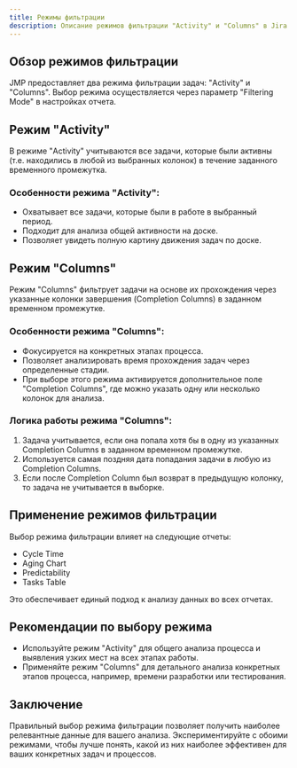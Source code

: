 ```yaml
---
title: Режимы фильтрации
description: Описание режимов фильтрации "Activity" и "Columns" в Jira Metrics Plugin.
---
```


## Обзор режимов фильтрации

JMP предоставляет два режима фильтрации задач: "Activity" и "Columns". Выбор режима осуществляется через параметр "Filtering Mode" в настройках отчета.

## Режим "Activity"

В режиме "Activity" учитываются все задачи, которые были активны (т.е. находились в любой из выбранных колонок) в течение заданного временного промежутка.

### Особенности режима "Activity":

- Охватывает все задачи, которые были в работе в выбранный период.
- Подходит для анализа общей активности на доске.
- Позволяет увидеть полную картину движения задач по доске.

## Режим "Columns"

Режим "Columns" фильтрует задачи на основе их прохождения через указанные колонки завершения (Completion Columns) в заданном временном промежутке.

### Особенности режима "Columns":

- Фокусируется на конкретных этапах процесса.
- Позволяет анализировать время прохождения задач через определенные стадии.
- При выборе этого режима активируется дополнительное поле "Completion Columns", где можно указать одну или несколько колонок для анализа.

### Логика работы режима "Columns":

1. Задача учитывается, если она попала хотя бы в одну из указанных Completion Columns в заданном временном промежутке.
2. Используется самая поздняя дата попадания задачи в любую из Completion Columns.
3. Если после Completion Column был возврат в предыдущую колонку, то задача не учитывается в выборке.

## Применение режимов фильтрации

Выбор режима фильтрации влияет на следующие отчеты:

- Cycle Time
- Aging Chart
- Predictability
- Tasks Table

Это обеспечивает единый подход к анализу данных во всех отчетах.

## Рекомендации по выбору режима

- Используйте режим "Activity" для общего анализа процесса и выявления узких мест на всех этапах работы.
- Применяйте режим "Columns" для детального анализа конкретных этапов процесса, например, времени разработки или тестирования.

## Заключение

Правильный выбор режима фильтрации позволяет получить наиболее релевантные данные для вашего анализа. Экспериментируйте с обоими режимами, чтобы лучше понять, какой из них наиболее эффективен для ваших конкретных задач и процессов.